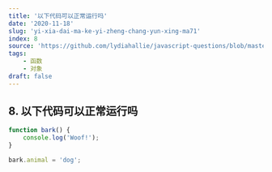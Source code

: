 ```yaml
---
title: '以下代码可以正常运行吗'
date: '2020-11-18'
slug: 'yi-xia-dai-ma-ke-yi-zheng-chang-yun-xing-ma71'
index: 8
source: 'https://github.com/lydiahallie/javascript-questions/blob/master/zh-CN/README-zh_CN.md#10-%E5%BD%93%E6%88%91%E4%BB%AC%E8%BF%99%E4%B9%88%E5%81%9A%E6%97%B6%E4%BC%9A%E5%8F%91%E7%94%9F%E4%BB%80%E4%B9%88'
tags:
    - 函数
    - 对象
draft: false
---
```


## 8. 以下代码可以正常运行吗

```js:index.js
function bark() {
	console.log('Woof!');
}

bark.animal = 'dog';
```
